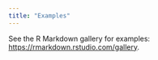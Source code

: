 ```yaml
---
title: "Examples"
---
```


See the R Markdown gallery for examples: <https://rmarkdown.rstudio.com/gallery>.
